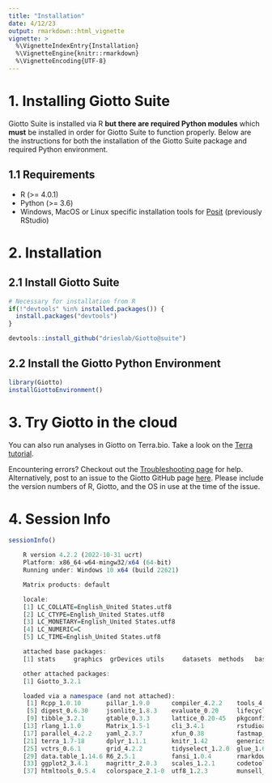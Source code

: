 ```yaml
---
title: "Installation"
date: 4/12/23
output: rmarkdown::html_vignette
vignette: >
  %\VignetteIndexEntry{Installation}
  %\VignetteEngine{knitr::rmarkdown}
  %\VignetteEncoding{UTF-8}
---
```



# 1. Installing Giotto Suite

Giotto Suite is installed via R **but there are required Python modules** which **must** be installed in order for Giotto Suite to function properly. Below are the instructions for both the installation of the Giotto Suite package and required Python environment.

## 1.1 Requirements

- R (\>= 4.0.1)
- Python (\>= 3.6)
- Windows, MacOS or Linux specific installation tools for [Posit](https://support.posit.co/hc/en-us/articles/200486498-Package-Development-Prerequisites) (previously RStudio)

# 2. Installation

## 2.1 Install Giotto Suite


```r
# Necessary for installation from R
if(!"devtools" %in% installed.packages()) {
  install.packages("devtools")
}

devtools::install_github("drieslab/Giotto@suite")
```


## 2.2 Install the Giotto Python Environment


```r
library(Giotto)
installGiottoEnvironment()
```


# 3. Try Giotto in the cloud

You can also run analyses in Giotto on Terra.bio. Take a look on the [Terra tutorial](https://giottosuite.readthedocs.io/en/latest/subsections/trygiotto/terra.html#terra/).

Encountering errors? Checkout out the [Troubleshooting page](../errorsfaqsandtips.html) for help. Alternatively, post to an issue to the Giotto GitHub page [here](https://github.com/drieslab/Giotto). Please include the version numbers of R, Giotto, and the OS in use at the time of the issue.

# 4. Session Info


```r
sessionInfo()
```


```r

    R version 4.2.2 (2022-10-31 ucrt)
    Platform: x86_64-w64-mingw32/x64 (64-bit)
    Running under: Windows 10 x64 (build 22621)

    Matrix products: default

    locale:
    [1] LC_COLLATE=English_United States.utf8 
    [2] LC_CTYPE=English_United States.utf8   
    [3] LC_MONETARY=English_United States.utf8
    [4] LC_NUMERIC=C                          
    [5] LC_TIME=English_United States.utf8    

    attached base packages:
    [1] stats     graphics  grDevices utils     datasets  methods   base     

    other attached packages:
    [1] Giotto_3.2.1

    loaded via a namespace (and not attached):
     [1] Rcpp_1.0.10       pillar_1.9.0      compiler_4.2.2    tools_4.2.2      
     [5] digest_0.6.30     jsonlite_1.8.3    evaluate_0.20     lifecycle_1.0.3  
     [9] tibble_3.2.1      gtable_0.3.3      lattice_0.20-45   pkgconfig_2.0.3  
    [13] rlang_1.1.0       Matrix_1.5-1      cli_3.4.1         rstudioapi_0.14  
    [17] parallel_4.2.2    yaml_2.3.7        xfun_0.38         fastmap_1.1.0    
    [21] terra_1.7-18      dplyr_1.1.1       knitr_1.42        generics_0.1.3   
    [25] vctrs_0.6.1       grid_4.2.2        tidyselect_1.2.0  glue_1.6.2       
    [29] data.table_1.14.6 R6_2.5.1          fansi_1.0.4       rmarkdown_2.21   
    [33] ggplot2_3.4.1     magrittr_2.0.3    scales_1.2.1      codetools_0.2-18 
    [37] htmltools_0.5.4   colorspace_2.1-0  utf8_1.2.3        munsell_0.5.0    

```

